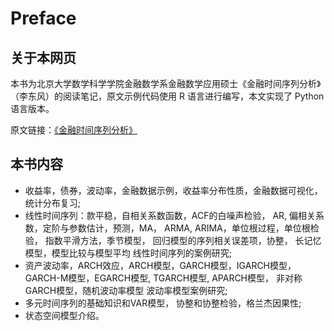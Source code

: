 # Preface {.unnumbered}

## 关于本网页

本书为北京大学数学科学学院金融数学系金融数学应用硕士《金融时间序列分析》（李东风）的阅读笔记，原文示例代码使用 R 语言进行编写，本文实现了 Python 语言版本。

原文链接：[《金融时间序列分析》](https://www.math.pku.edu.cn/teachers/lidf/course/fts/ftsnotes/html/_ftsnotes/rsoft.html)

## 本书内容
<!-- -   R软件的时间序列相关的功能介绍, Rmd格式介绍; -->
-   收益率，债券，波动率，金融数据示例，收益率分布性质，金融数据可视化，统计分布复习;
-   线性时间序列：款平稳，自相关系数函数，ACF的白噪声检验， AR, 偏相关系数，定阶与参数估计，预测，MA， ARMA, ARIMA，单位根过程，单位根检验， 指数平滑方法，季节模型， 回归模型的序列相关误差项，协整， 长记忆模型，模型比较与模型平均 线性时间序列的案例研究;
-   资产波动率，ARCH效应，ARCH模型，GARCH模型，IGARCH模型， GARCH-M模型，EGARCH模型, TGARCH模型, APARCH模型， 非对称GARCH模型，随机波动率模型 波动率模型案例研究;
-   多元时间序列的基础知识和VAR模型， 协整和协整检验，格兰杰因果性;
-   状态空间模型介绍。
